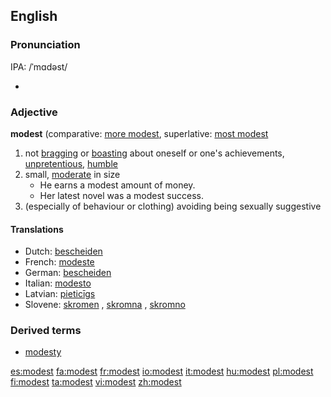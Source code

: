 ==English==
===Pronunciation===
IPA: /ˈmɑdəst/
*{{audio|en-us-modest.ogg|Audio (US)}}

===Adjective===
'''modest''' (comparative: [[more modest]], superlative: [[most modest]]

# not [[bragging]] or [[boasting]] about oneself or one's achievements,  [[unpretentious]], [[humble]]
# small, [[moderate]] in size
#* He earns a modest amount of money.
#* Her latest novel was a modest success.
# (especially of behaviour or clothing) avoiding being sexually suggestive


====Translations====
*Dutch: [[bescheiden]]
*French: [[modeste]]
*German: [[bescheiden]]
*Italian: [[modesto]]
*Latvian: [[pieticīgs]]
*Slovene: [[skromen]] {{m}}, [[skromna]] {{f}}, [[skromno]] {{n}}

===Derived terms===
*[[modesty]]

[[es:modest]]
[[fa:modest]]
[[fr:modest]]
[[io:modest]]
[[it:modest]]
[[hu:modest]]
[[pl:modest]]
[[fi:modest]]
[[ta:modest]]
[[vi:modest]]
[[zh:modest]]